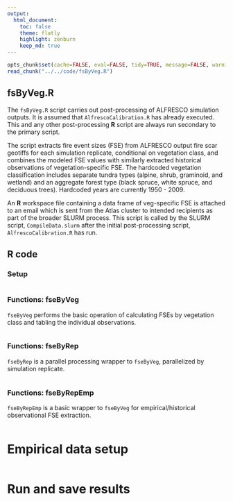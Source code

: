 ```yaml
---
output:
  html_document:
    toc: false
    theme: flatly
    highlight: zenburn
    keep_md: true
---
```


```r
opts_chunk$set(cache=FALSE, eval=FALSE, tidy=TRUE, message=FALSE, warning=FALSE)
read_chunk("../../code/fsByVeg.R")
```

##
##
## fsByVeg.R

The `fsByVeg.R` script carries out post-processing of ALFRESCO simulation outputs.
It is assumed that `AlfrescoCalibration.R` has already executed. This and any other post-processing **R** script are always run secondary to the primary script.

The script extracts fire event sizes (FSE) from ALFRESCO output fire scar geotiffs for each simulation replicate,
conditional on vegetation class, and combines the modeled FSE values with similarly extracted historical observations of vegetation-specific FSE.
The hardcoded vegetation classification includes separate tundra types (alpine, shrub, graminoid, and wetland)
and an aggregate forest type (black spruce, white spruce, and deciduous trees).
Hardcoded years are currently 1950 - 2009.

An **R** workspace file containing a data frame of veg-specific FSE is attached to an email which is sent from the Atlas cluster to intended recipients as part of the broader SLURM process.
This script is called by the SLURM script, `CompileData.slurm` after the initial post-processing script, `AlfrescoCalibration.R` has run.

## R code

### Setup

```r
```

### Functions: fseByVeg

`fseByVeg` performs the basic operation of calculating FSEs by vegetation class and tabling the individual observations.

```r
```

### Functions: fseByRep

`fseByRep` is a parallel processing wrapper to `fseByVeg`, parallelized by simulation replicate.

```r
```

### Functions: fseByRepEmp

`fseByRepEmp` is a basic wrapper to `fseByVeg` for empirical/historical observational FSE extraction.

```r
```

# Empirical data setup

```r
```

# Run and save results

```r
```
